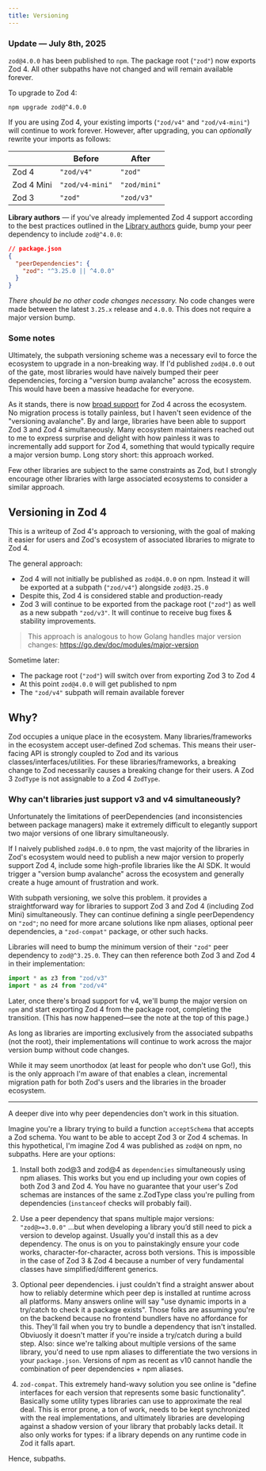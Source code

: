 ```yaml
---
title: Versioning
---
```





### **Update — July 8th, 2025**

`zod@4.0.0` has been published to `npm`. The package root (`"zod"`) now exports Zod 4. All other subpaths have not changed and will remain available forever.

To upgrade to Zod 4:

```
npm upgrade zod@^4.0.0
```

If you are using Zod 4, your existing imports (`"zod/v4"` and `"zod/v4-mini"`) will continue to work forever. However, after upgrading, you can *optionally* rewrite your imports as follows:


|                | Before   | After     |
|----------------|-----------------|-------------|
| Zod 4          | `"zod/v4"`      | `"zod"`     |
| Zod 4 Mini     | `"zod/v4-mini"` | `"zod/mini"`|
| Zod 3          | `"zod"`         | `"zod/v3"`  |


**Library authors** — if you've already implemented Zod 4 support according to the best practices outlined in the [Library authors](/library-authors) guide, bump your peer dependency to include `zod@^4.0.0`:

```json
// package.json
{
  "peerDependencies": {
    "zod": "^3.25.0 || ^4.0.0"
  }
}
```

*There should be no other code changes necessary.* No code changes were made between the latest `3.25.x` release and `4.0.0`. This does not require a major version bump.

### Some notes 

Ultimately, the subpath versioning scheme was a necessary evil to force the ecosystem to upgrade in a non-breaking way. If I'd published `zod@4.0.0` out of the gate, most libraries would have naively bumped their peer dependencies, forcing a "version bump avalanche" across the ecosystem. This would have been a massive headache for everyone.

As it stands, there is now [broad support](https://x.com/colinhacks/status/1932323805705482339) for Zod 4 across the ecosystem. No migration process is totally painless, but I haven't seen evidence of the "versioning avalanche". By and large, libraries have been able to support Zod 3 and Zod 4 simultaneously. Many ecosystem maintainers reached out to me to express surprise and delight with how painless it was to incrementally add support for Zod 4, something that would typically require a major version bump. Long story short: this approach worked. 

Few other libraries are subject to the same constraints as Zod, but I strongly encourage other libraries with large associated ecosystems to consider a similar approach.

## Versioning in Zod 4

This is a writeup of Zod 4's approach to versioning, with the goal of making it easier for users and Zod's ecosystem of associated libraries to migrate to Zod 4.

The general approach:

- Zod 4 will not initially be published as `zod@4.0.0` on npm. Instead it will be exported at a subpath (`"zod/v4"`) alongside `zod@3.25.0` 
- Despite this, Zod 4 is considered stable and production-ready
- Zod 3 will continue to be exported from the package root (`"zod"`) as well as a new subpath `"zod/v3"`. It will continue to receive bug fixes & stability improvements.
 
> This approach is analogous to how Golang handles major version changes: https://go.dev/doc/modules/major-version

Sometime later:

- The package root (`"zod"`) will switch over from exporting Zod 3 to Zod 4
- At this point `zod@4.0.0` will get published to npm
- The `"zod/v4"` subpath will remain available forever

## Why? 

Zod occupies a unique place in the ecosystem. Many libraries/frameworks in the ecosystem accept user-defined Zod schemas. This means their user-facing API is strongly coupled to Zod and its various classes/interfaces/utilities. For these libraries/frameworks, a breaking change to Zod necessarily causes a breaking change for their users. A Zod 3 `ZodType` is not assignable to a Zod 4 `ZodType`.


### Why can't libraries just support v3 and v4 simultaneously? 

Unfortunately the limitations of peerDependencies (and inconsistencies between package managers) make it extremely difficult to elegantly support two major versions of one library simultaneously.

If I naively published `zod@4.0.0` to npm, the vast majority of the libraries in Zod's ecosystem would need to publish a new major version to properly support Zod 4, include some high-profile libraries like the AI SDK. It would trigger a "version bump avalanche" across the ecosystem and generally create a huge amount of frustration and work. 
  
With subpath versioning, we solve this problem. it provides a straightforward way for libraries to support Zod 3 and Zod 4 (including Zod Mini) simultaneously. They can continue defining a single peerDependency on `"zod"`; no need for more arcane solutions like npm aliases, optional peer dependencies, a `"zod-compat"` package, or other such hacks.

Libraries will need to bump the minimum version of their `"zod"` peer dependency to `zod@^3.25.0`. They can then reference both Zod 3 and Zod 4 in their implementation:

  ```ts 
  import * as z3 from "zod/v3"
  import * as z4 from "zod/v4"
  ```

Later, once there's broad support for v4, we'll bump the major version on `npm` and start exporting Zod 4 from the package root, completing the transition. (This has now happened—see the note at the top of this page.)

As long as libraries are importing exclusively from the associated subpaths (not the root), their implementations will continue to work across the major version bump without code changes.

While it may seem unorthodox (at least for people who don't use Go!), this is the only approach I'm aware of that enables a clean, incremental migration path for both Zod's users and the libraries in the broader ecosystem.

---

A deeper dive into why peer dependencies don't work in this situation.

Imagine you're a library trying to build a function `acceptSchema` that accepts a Zod schema. You want to be able to accept Zod 3 or Zod 4 schemas.  In this hypothetical, I'm imagine Zod 4 was published as `zod@4` on npm, no subpaths. Here are your options:

1. Install both zod@3 and zod@4 as `dependencies` simultaneously using npm aliases. This works but you end up including your own copies of both Zod 3 and Zod 4. You have no guarantee that your user's Zod schemas are instances of the same z.ZodType class you're pulling from dependencies (`instanceof` checks will probably fail). 

2. Use a peer dependency that spans multiple major versions:  `"zod@>=3.0.0"` …but when developing a library you’d still need to pick a version to develop against. Usually you'd install this as a dev dependency. The onus is on you to painstakingly ensure your code works, character-for-character,  across both versions. This is impossible in the case of Zod 3 & Zod 4 because a number of very fundamental classes have simplified/different generics.

3. Optional peer dependencies. i just couldn't find a straight answer about how to reliably determine which peer dep is installed at runtime across all platforms. Many answers online will say "use dynamic imports in a try/catch to check it a package exists". Those folks are assuming you're on the backend because no frontend bundlers have no affordance for this. They'll fail when you try to bundle a dependency that isn't installed. Obviuosly it doesn't matter if you're inside a try/catch during a build step. Also: since we're talking about multiple versions of the same library, you'd need to use npm aliases to differentiate the two versions in your `package.json`. Versions of npm as recent as v10 cannot handle the combination of peer dependencies + npm aliases.

4. `zod-compat`. This extremely hand-wavy solution you see online is "define interfaces for each version that represents some basic functionality". Basically some utility types libraries can use to approximate the real deal. This is error prone, a ton of work, needs to be kept synchronized with the real implementations, and ultimately libraries are developing against a shadow version of your library that probably lacks detail. It also only works for types: if a library depends on any runtime code in Zod it falls apart.

Hence, subpaths.
